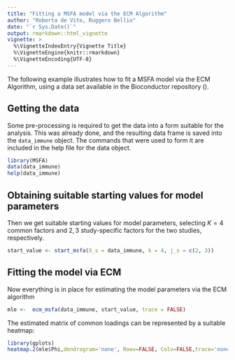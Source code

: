 ```yaml
---
title: "Fitting a MSFA model via the ECM Algorithm"
author: "Roberta de Vito, Ruggero Bellio"
date: "`r Sys.Date()`"
output: rmarkdown::html_vignette
vignette: >
  %\VignetteIndexEntry{Vignette Title}
  %\VignetteEngine{knitr::rmarkdown}
  %\VignetteEncoding{UTF-8}
---
```


The following example illustrates how to fit a MSFA model via the ECM Algorithm, 
using a data set available in the Bioconductor repository (\link{www.bioconductor.org}). 

## Getting the data
Some pre-processing is required to get the data into a form suitable for the
analysis. This was already done, and the resulting data frame is saved into the
`data_immune` object. The commands that were used to form it are included
in the help file for the data object.
```r
library(MSFA)
data(data_immune)
help(data_immune)
```

## Obtaining suitable starting values for model parameters
Then we get suitable starting values for model parameters, selecting $K=4$ common
factors and $2, 3$ study-specific factors for the two studies, respectively.
```r
start_value <- start_msfa(X_s = data_immune, k = 4, j_s = c(2, 3))
```

## Fitting the model via ECM
Now everything is in place for estimating the model parameters via the ECM algorithm
```r
mle <-  ecm_msfa(data_immune, start_value, trace = FALSE)
```
The estimated matrix of common loadings can be represented by a suitable heatmap:
```r
library(gplots)
heatmap.2(mle$Phi,dendrogram='none', Rowv=FALSE, Colv=FALSE,trace='none', density.info="none", col=heat.colors(256))
```
